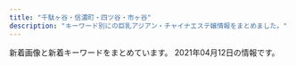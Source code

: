 ```yaml
---
title: "千駄ヶ谷・信濃町・四ツ谷・市ヶ谷"
description: "キーワード別にの巨乳アジアン・チャイナエステ嬢情報をまとめました。"
---
```


新着画像と新着キーワードをまとめています。
2021年04月12日の情報です。

<DmmAffiliateIns />
<KeywordTable
  shops={
    [
    {
        "name": "\u30aa\u30fc\u30ed\u30e9",
        "station": "\u56db\u8c37\u4e09\u4e01\u76ee\u99c52\u756a\u53e3",
        "keywords": {},
        "img_links": [
            "http://l-rlx.com/images/03.jpg",
            "http://l-rlx.com/images/index_07.jpg",
            "http://l-rlx.com/images/index_21.jpg",
            "http://l-rlx.com/images/index_03.jpg",
            "http://l-rlx.com/images/01.jpg",
            "http://l-rlx.com/images/index_01.jpg",
            "http://l-rlx.com/girl/00.jpg",
            "http://l-rlx.com/girl/05.jpg",
            "http://l-rlx.com/images/sub_09.jpg",
            "http://l-rlx.com/images/02.jpg",
            "http://l-rlx.com/girl/04.jpg",
            "http://l-rlx.com/girl/01.jpg",
            "http://l-rlx.com/images/info.jpg",
            "http://l-rlx.com/images/index_02.jpg",
            "http://l-rlx.com/images/rec.jpg",
            "http://l-rlx.com/images/index_16.jpg",
            "http://l-rlx.com/images/index_20.jpg",
            "http://l-rlx.com/images/staff_09.jpg",
            "http://l-rlx.com/girl/03.jpg",
            "http://l-rlx.com/images/index_04.jpg",
            "http://l-rlx.com/images/index_05.jpg",
            "http://l-rlx.com/images/info_09.jpg",
            "http://l-rlx.com/images/index_06.jpg",
            "http://l-rlx.com/images/index_17.jpg",
            "http://l-rlx.com/images/index_12.jpg",
            "http://l-rlx.com/images/rec_09.jpg",
            "http://l-rlx.com/girl/08.jpg",
            "http://l-rlx.com/images/index_14.jpg",
            "http://l-rlx.com/girl/02.jpg"
        ],
        "url": "http://l-rlx.com/"
    },
    {
        "name": "\u305f\u3093\u307d\u307d",
        "station": "\u56db\u8c37\u4e09\u4e01\u76ee\u99c52\u756a",
        "url": "https://tanpopo.tyo.cm/",
        "keywords": {
            "84": 4,
            "C": 17,
            "86": 8,
            "D": 32,
            "85": 20
        },
        "img_links": [
            "https://tanpopo.tyo.cm/images/service1.jpg",
            "https://tanpopo.tyo.cm/images/sp_img_teaser.jpg",
            "https://tanpopo.tyo.cm/photos/sites/43/2021/04/2021041102041585.jpg",
            "https://tanpopo.tyo.cm/photos/sites/43/2021/03/2021032601572927.jpg",
            "https://tanpopo.tyo.cm/images/service3.jpg",
            "https://tanpopo.tyo.cm/photos/sites/43/2021/04/2021041102041633.jpg",
            "https://tanpopo.tyo.cm/photos/sites/43/2021/03/2021032601573011.jpg",
            "https://tanpopo.tyo.cm/images/sp_mainimg.jpg",
            "https://tanpopo.tyo.cm/images/service2.jpg",
            "https://tanpopo.tyo.cm/images/pagetop.png",
            "https://tanpopo.tyo.cm/photos/sites/43/2021/03/2021031408034196.jpg",
            "https://tanpopo.tyo.cm/images/service4.jpg",
            "https://tanpopo.tyo.cm/photos/sites/43/2021/04/2021041102041811.jpg",
            "https://tanpopo.tyo.cm/photos/sites/43/2021/03/2021031408034299.jpg",
            "https://tanpopo.tyo.cm/photos/sites/43/2021/04/2021041102041776.jpg",
            "https://tanpopo.tyo.cm/photos/sites/43/2021/03/2021031408034074.jpg",
            "https://tanpopo.tyo.cm/images/img_teaser.jpg",
            "https://tanpopo.tyo.cm/photos/sites/43/2021/03/202103260157281.jpg",
            "https://tanpopo.tyo.cm/photos/sites/43/2021/03/2021031408034382.jpg",
            "https://tanpopo.tyo.cm/images/mainimg.jpg",
            "https://tanpopo.tyo.cm/photos/sites/43/2021/03/2021032601572729.jpg"
        ]
    },
    {
        "name": "\u8594\u8587",
        "keywords": {
            "C": 12,
            "87": 6,
            "D": 8,
            "86": 2
        },
        "url": "http://www.bara.relaxjp.info/",
        "station": "\u56db\u8c37\u4e09\u4e01\u76ee\u99c53\u756a\u53e3",
        "img_links": [
            "http://www.bara.relaxjp.info/files/005-02.jpg",
            "http://www.bara.relaxjp.info/images/slider/1.jpg",
            "http://www.bara.relaxjp.info/img/ttl_news.png",
            "http://www.bara.relaxjp.info/img/ttl_info.png",
            "http://www.bara.relaxjp.info/files/005.jpg",
            "http://www.bara.relaxjp.info/img/btn_side_mobile.jpg",
            "http://www.bara.relaxjp.info/files/003-02.jpg",
            "http://www.bara.relaxjp.info/img/ttl_therapist_top.png",
            "http://www.bara.relaxjp.info/files/002.jpg",
            "http://www.bara.relaxjp.info/img/goback.jpg",
            "http://www.bara.relaxjp.info/img/tel.png",
            "http://www.bara.relaxjp.info/img/pickup.jpg",
            "http://www.bara.relaxjp.info/files/002-02.jpg",
            "http://www.bara.relaxjp.info/images/slider/3.jpg",
            "http://www.bara.relaxjp.info/files/003.jpg",
            "http://www.bara.relaxjp.info/files/001-02.jpg",
            "http://www.bara.relaxjp.info/files/001.jpg",
            "http://www.bara.relaxjp.info/images/slider/2.jpg"
        ]
    },
    {
        "url": "http://e-yotsuya.net/",
        "name": "\u30b9\u30de\u30a4\u30eb",
        "img_links": [
            "http://e-yotsuya.net/images/g8.jpg",
            "http://e-yotsuya.net/images/baner.jpg",
            "http://e-yotsuya.net/images/tite-staff1.jpg",
            "http://e-yotsuya.net/images/g6.jpg",
            "http://e-yotsuya.net/images/news-tit1.jpg",
            "http://e-yotsuya.net/images/g4.jpg",
            "http://e-yotsuya.net/images/baner2.jpg",
            "http://e-yotsuya.net/images/g7.jpg",
            "http://e-yotsuya.net/images/g3.jpg",
            "http://e-yotsuya.net/images/g9.jpg",
            "http://e-yotsuya.net/images/mobile.png",
            "http://e-yotsuya.net/images/g5.jpg",
            "http://e-yotsuya.net/images/g2.jpg",
            "http://e-yotsuya.net/images/room.jpg",
            "http://e-yotsuya.net/images/news-tit.png",
            "http://e-yotsuya.net/images/g1.jpg",
            "http://e-yotsuya.net/images/top2.png",
            "http://e-yotsuya.net/images/top.jpg",
            "http://e-yotsuya.net/images/tite-staff.jpg"
        ],
        "station": "JR\u56db\u30c4\u8c37\u99c5\u8d64\u5742\u53e3",
        "keywords": {
            "C": 14
        }
    },
    {
        "keywords": {},
        "name": "\u5149\u540d",
        "station": "\u56db\u8c37\u4e09\u4e01\u76ee\u99c52\u756a\u51fa\u53e3",
        "url": "http://aqua.jpn.cm/",
        "img_links": []
    },
    {
        "url": "https://juno-esthe.tokyo/",
        "img_links": [],
        "keywords": {},
        "station": "\u56db\u30c4\u8c37\u99c52\u756a\u53e3",
        "name": "\u30c6\u30a3\u30e9\u30df\u30b9"
    },
    {
        "station": "\u56db\u8c37\u4e09\u4e01\u76ee\u99c52\u756a",
        "url": "http://e-rosa.net/",
        "keywords": {},
        "name": "ROSA",
        "img_links": [
            "http://e-rosa.net/images/noimage.jpg",
            "http://e-rosa.net/images/misa1.jpg",
            "http://e-rosa.net/images/yuyi.jpg",
            "http://e-rosa.net/images/g1.jpg",
            "http://e-rosa.net/images/te3.jpg",
            "http://e-rosa.net/images/yuna.jpg",
            "http://e-rosa.net/images/girl_03.png",
            "http://e-rosa.net/images/risa.jpg",
            "http://e-rosa.net/images/003.jpg",
            "http://e-rosa.net/images/sejutu2.jpg",
            "http://e-rosa.net/images/girl_top.png",
            "http://e-rosa.net/images/006.jpg",
            "http://e-rosa.net/images/004.jpg",
            "http://e-rosa.net/images/aya1.jpg",
            "http://e-rosa.net/images/ddd.jpg",
            "http://e-rosa.net/images/girlx_top.png",
            "http://e-rosa.net/images/002.jpg",
            "http://e-rosa.net/images/mio.jpg",
            "http://e-rosa.net/images/005.jpg",
            "http://e-rosa.net/images/tite-link.png",
            "http://e-rosa.net/images/pagetop.png",
            "http://e-rosa.net/images/009.jpg",
            "http://e-rosa.net/images/yuyu.jpg",
            "http://e-rosa.net/images/sejutu1.jpg",
            "http://e-rosa.net/images/news_bottom.jpg",
            "http://e-rosa.net/images/mimi.jpg",
            "http://e-rosa.net/images/meyi1.jpg",
            "http://e-rosa.net/images/rina0.jpg",
            "http://e-rosa.net/images/nei_01.png",
            "http://e-rosa.net/images/access3.jpg",
            "http://e-rosa.net/images/yuri.jpg",
            "http://e-rosa.net/images/right_bottom.png",
            "http://e-rosa.net/images/ayaka.jpg",
            "http://e-rosa.net/images/001.jpg",
            "http://e-rosa.net/images/rimi.jpg",
            "http://e-rosa.net/images/te2.jpg",
            "http://e-rosa.net/images/te1.jpg",
            "http://e-rosa.net/images/sejutu6.jpg",
            "http://e-rosa.net/images/nei_03.png",
            "http://e-rosa.net/images/tite-magazine.png",
            "http://e-rosa.net/images/k1.jpg",
            "http://e-rosa.net/images/rina1.jpg",
            "http://e-rosa.net/images/tite-staff.png",
            "http://e-rosa.net/images/ha.jpg",
            "http://e-rosa.net/images/g13.jpg",
            "http://e-rosa.net/images/meyi2.jpg",
            "http://e-rosa.net/images/news_top.jpg",
            "http://e-rosa.net/images/sejutu5.jpg",
            "http://e-rosa.net/images/rina2.jpg",
            "http://e-rosa.net/images/aya2.jpg",
            "http://e-rosa.net/images/grande.jpg",
            "http://e-rosa.net/images/gg1.png",
            "http://e-rosa.net/images/girl_01.png",
            "http://e-rosa.net/images/haruka.jpg",
            "http://e-rosa.net/images/right_top.png"
        ]
    },
    {
        "img_links": [
            "http://1819-kizuna.work/img/st25.jpg",
            "http://1819-kizuna.work/i/img/r3.jpg",
            "http://1819-kizuna.work/img/1F339.png",
            "http://1819-kizuna.work/i/img/s4.jpg",
            "http://1819-kizuna.work/img/1F353.png",
            "http://1819-kizuna.work/img/skr.png",
            "http://1819-kizuna.work/i/img/st030.jpg",
            "http://1819-kizuna.work/i/img/jk.jpg",
            "http://1819-kizuna.work/i/img/s3.jpg",
            "http://1819-kizuna.work/i/img/st024.jpg",
            "http://1819-kizuna.work/i/img/s5.jpg",
            "http://1819-kizuna.work/img/mo.png",
            "http://1819-kizuna.work/i/img/st24.jpg",
            "http://1819-kizuna.work/i/img/st25.jpg",
            "http://1819-kizuna.work/img/botton.jpg",
            "http://1819-kizuna.work/i/img/st31.jpg",
            "http://1819-kizuna.work/img/st031.jpg",
            "http://1819-kizuna.work/img/st31.jpg",
            "http://1819-kizuna.work/img/s24.jpg",
            "http://1819-kizuna.work/img/st24.jpg",
            "http://1819-kizuna.work/img/1F351.png",
            "http://1819-kizuna.work/i/img/st23.jpg",
            "http://1819-kizuna.work/img/fla.jpg",
            "http://1819-kizuna.work/img/s25.jpg",
            "http://1819-kizuna.work/img/s23.jpg",
            "http://1819-kizuna.work/img/s30.jpg",
            "http://1819-kizuna.work/img/st30.jpg",
            "http://1819-kizuna.work/img/1F431.png",
            "http://1819-kizuna.work/i/img/st023.jpg",
            "http://1819-kizuna.work/i/img/r1.jpg",
            "http://1819-kizuna.work/img/1F33C.png",
            "http://1819-kizuna.work/i/img/s1.jpg",
            "http://1819-kizuna.work/img/1F60A.png",
            "http://1819-kizuna.work/i/img/s2.jpg",
            "http://1819-kizuna.work/img/st023.jpg",
            "http://1819-kizuna.work/i/img/st30.jpg",
            "http://1819-kizuna.work/img/st23.jpg",
            "http://1819-kizuna.work/img/bottom.jpg",
            "http://1819-kizuna.work/img/st030.jpg",
            "http://1819-kizuna.work/i/img/st031.jpg",
            "http://1819-kizuna.work/i/img/r2.jpg",
            "http://1819-kizuna.work/img/jk.jpg",
            "http://1819-kizuna.work/i/img/s6.jpg",
            "http://1819-kizuna.work/i/img/r4.jpg",
            "http://1819-kizuna.work/i/img/skr.png",
            "http://1819-kizuna.work/img/s31.jpg",
            "http://1819-kizuna.work/img/st024.jpg"
        ],
        "url": "http://1819-kizuna.work/",
        "station": "\u56db\u8c37\u4e09\u4e01\u76ee\u99c53\u756a\u51fa\u53e3",
        "keywords": {
            "D": 5,
            "85": 4,
            "86": 2,
            "84": 2,
            "C": 12
        },
        "name": "1819\uff5e\u7d46"
    },
    {
        "keywords": {},
        "url": "http://lakulaku.info/",
        "station": "\u56db\u8c37\u4e09\u4e01\u76ee\u99c52\u756a",
        "name": "\u767e\u5408",
        "img_links": [
            "http://lakulaku.info/img/5-4.jpg",
            "http://lakulaku.info/images/staff/sizuka.jpg",
            "http://lakulaku.info/images/staff/mari.jpg",
            "http://lakulaku.info/swf/baner.jpg",
            "http://lakulaku.info/images/staff/ai-a.jpg",
            "http://lakulaku.info/images/staff/yumi.jpg",
            "http://lakulaku.info/images/staff/5-3.jpg",
            "http://lakulaku.info/img/5-3.jpg",
            "http://lakulaku.info/img/s06.jpg",
            "http://lakulaku.info/images/staff/5-4.jpg",
            "http://lakulaku.info/img/5-5.jpg",
            "http://lakulaku.info/images/staff/s06.jpg",
            "http://lakulaku.info/img/5-2.jpg",
            "http://lakulaku.info/images/top.jpg",
            "http://lakulaku.info/images/mobile.png",
            "http://lakulaku.info/images/staff/nena.jpg",
            "http://lakulaku.info/images/staff/ai.jpg",
            "http://lakulaku.info/img/5-1.jpg",
            "http://lakulaku.info/images/newtit.png",
            "http://lakulaku.info/images/staff/5-2.jpg",
            "http://lakulaku.info/images/staff/momo.jpg",
            "http://lakulaku.info/images/staff/rina.jpg",
            "http://lakulaku.info/img/rina.jpg",
            "http://lakulaku.info/images/titestaff.png",
            "http://lakulaku.info/images/staff/5-1.jpg",
            "http://lakulaku.info/images/staff/5-5.jpg"
        ]
    },
    {
        "url": "http://xn--vckg5a9gug.in.net/",
        "img_links": [
            "http://xn--vckg5a9gug.in.net/images/cg01.jpg",
            "http://xn--vckg5a9gug.in.net/images/top.jpg",
            "http://xn--vckg5a9gug.in.net/images/tit3.jpg",
            "http://xn--vckg5a9gug.in.net/images/tit1.jpg",
            "http://xn--vckg5a9gug.in.net/link/menlog.jpg",
            "http://xn--vckg5a9gug.in.net/images/tit4.jpg",
            "http://xn--vckg5a9gug.in.net/images/tit5.jpg",
            "http://xn--vckg5a9gug.in.net/images/sys.jpg",
            "http://xn--vckg5a9gug.in.net/images/fbt.jpg",
            "http://xn--vckg5a9gug.in.net/images/no.png",
            "http://xn--vckg5a9gug.in.net/images/cg02.jpg",
            "http://xn--vckg5a9gug.in.net/images/tit2.jpg",
            "http://xn--vckg5a9gug.in.net/images/fbf.jpg",
            "http://xn--vckg5a9gug.in.net/images/cg04.jpg",
            "http://xn--vckg5a9gug.in.net/images/fla.jpg",
            "http://xn--vckg5a9gug.in.net/images/cg03.jpg"
        ],
        "station": "\u9eb9\u753a\u99c51\u756a\u51fa\u53e3",
        "name": "Moon",
        "keywords": {
            "D": 4,
            "85": 1,
            "86": 3
        }
    }
]
}
/>
<DmmAffiliateScript />
